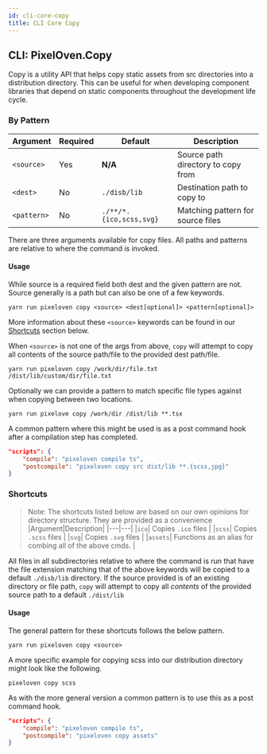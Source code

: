 ```yaml
---
id: cli-core-copy
title: CLI Core Copy
---
```

## CLI: PixelOven.Copy
Copy is a utility API that helps copy static assets from src directories into a distribution directory. This can be useful for when developing component libraries that depend on static components throughout the development life cycle.

### By Pattern
|Argument|Required|Default|Description|
|---|---|---|---|
|`<source>`| Yes | **N/A** | Source path directory to copy from |
|`<dest>`| No | `./disb/lib` | Destination path to copy to |
|`<pattern>`| No | `./**/*.{ico,scss,svg}` | Matching pattern for source files |

There are three arguments available for copy files. All paths and patterns are relative to where the command is invoked.

#### Usage
While source is a required field both dest and the given pattern are not. Source generally is a path but can also be one of a few keywords. 
```
yarn run pixeloven copy <source> <dest[optional]> <pattern[optional]>
``` 
More information about these `<source>` keywords can be found in our [Shortcuts](#shortcuts) section below.

When `<source>` is not one of the args from above, `copy` will attempt to copy all contents of the source path/file to the provided dest path/file.
```
yarn run pixeloven copy /work/dir/file.txt /dist/lib/custom/dir/file.txt
```

Optionally we can provide a pattern to match specific file types against when copying between two locations.
```
yarn run pixelove copy /work/dir /dist/lib **.tsx
```
A common pattern where this might be used is as a post command hook after a compilation step has completed.
```json
"scripts": {
    "compile": "pixeloven compile ts",
    "postcompile": "pixeloven copy src dist/lib **.{scss,jpg}"
}
```


### Shortcuts
> Note: The shortcuts listed below are based on our own opinions for directory structure. They are provided as a convenience
|Argument|Description|
|---|---|
|`ico`| Copies `.ico` files |
|`scss`| Copies `.scss` files |
|`svg`| Copies `.svg` files  |
|`assets`| Functions as an alias for combing all of the above cmds. |

All files in all subdirectories relative to where the command is run that have the file extension matching that of the above keywords will be copied to a default `./disb/lib` directory. If the source provided is of an existing directory or file path, `copy` will attempt to copy all *contents* of the provided source path to a default `./dist/lib` 

#### Usage
The general pattern for these shortcuts follows the below pattern.
```
yarn run pixeloven copy <source>
```
A more specific example for copying scss into our distribution directory might look like the following.
```
pixeloven copy scss
```
As with the more general version a common pattern is to use this as a post command hook.
```json
"scripts": {
    "compile": "pixeloven compile ts",
    "postcompile": "pixeloven copy assets"
}
```
